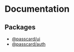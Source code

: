 # Documentation

## Packages

- [@passcard/ui](/docs/passcard-ui/components/ConnectWalletButton)
- [@passcard/auth](/docs/passcard-auth/components/PasscardMessage)
